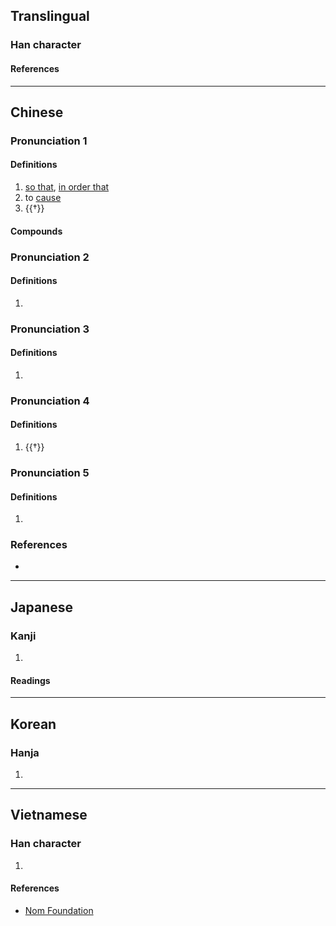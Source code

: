{{character info/new}}
==Translingual==

===Han character===
{{Han char|rn=9|rad=人|as=08|sn=10|four=26240|canj=OHWJ,OHHJ|ids=⿰[[亻]][[卑]]}}

====References====
{{Han ref|kx=0106.250|dkj=00740|dj=0227.080|hdz=10180.020|uh=4FFE}}

----

==Chinese==
{{zh-forms}}

===Pronunciation 1===
{{zh-pron
|m=bǐ
|c=bei2
|mn=phì/pí/pī
|mc=y
|oc=
|ma=
|cat=con,v
}}

====Definitions====
{{zh-hanzi}}

# [[so that]], [[in order that]]
# to [[cause]]
# {{†}} {{zh-original|裨|to [[benefit]]}}

====Compounds====
{{zh-der|俾乂|俾爾遐福|俾晝作夜}}

===Pronunciation 2===
{{zh-pron
|m=pì
|c=pai3
|cat=
}}

====Definitions====
{{zh-hanzi}}

# {{zh-only|俾倪}}

===Pronunciation 3===
{{zh-pron
|m=bēi
|cat=
}}

====Definitions====
{{zh-hanzi}}

# {{zh-only|安俾}}

===Pronunciation 4===
{{zh-pron
|m=bǐ
|cat=
}}

====Definitions====
{{zh-hanzi}}

# {{†}} {{zh-alt-form|比}}

===Pronunciation 5===
{{zh-pron
|c=bei2
|cat=v
}}

====Definitions====
{{zh-hanzi}}

# {{lb|zh|Cantonese}} {{zh-alt-form|畀|tr=-}}

===References===
* {{R:yue:Hanzi}}

----

==Japanese==

===Kanji===
{{ja-kanji|grade=|rs=人08}}

# {{defn|lang=ja|sort=人08}}

====Readings====
{{ja-readings
|on=ひ, へい
|kun=しむ
}}

----

==Korean==

===Hanja===
{{ko-hanja|비}}

# {{defn|lang=ko|sort=人08}}

----

==Vietnamese==

===Han character===
{{vi-readings|rs=人08|reading=tỉ}}

# {{defn|lang=vi|sort=人08}}

====References====
*[http://nomfoundation.org/common/nom_details.php?codepoint=4ffe Nom Foundation]